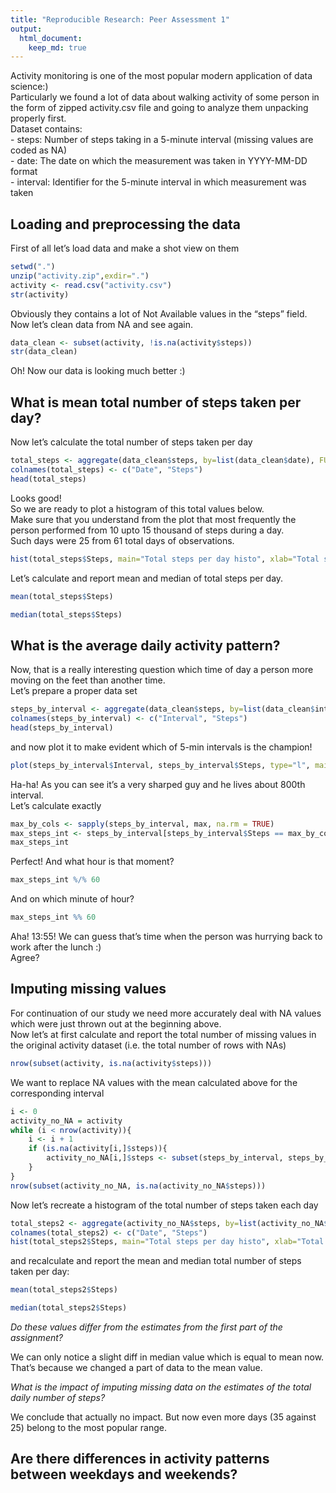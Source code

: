 ```yaml
---
title: "Reproducible Research: Peer Assessment 1"
output: 
  html_document:
    keep_md: true
---
```



Activity monitoring is one of the most popular modern application of data science:)  
Particularly we found a lot of data about walking activity of some person in the form of zipped activity.csv file and going to analyze them unpacking properly first.  
Dataset contains:  
- steps: Number of steps taking in a 5-minute interval (missing values are coded as NA)  
- date: The date on which the measurement was taken in YYYY-MM-DD format  
- interval: Identifier for the 5-minute interval in which measurement was taken  

## Loading and preprocessing the data

First of all let's load data and make a shot view on them
```r
setwd(".")
unzip("activity.zip",exdir=".")
activity <- read.csv("activity.csv")
str(activity)
```
Obviously they contains a lot of Not Available values in the "steps" field.  
Now let's clean data from NA and see again.
```r
data_clean <- subset(activity, !is.na(activity$steps))
str(data_clean)
```
Oh! Now our data is looking much better :)  
  


## What is mean total number of steps taken per day?
Now let's calculate the total number of steps taken per day
```r
total_steps <- aggregate(data_clean$steps, by=list(data_clean$date), FUN=sum)
colnames(total_steps) <- c("Date", "Steps")
head(total_steps)
```

Looks good!  
So we are ready to plot a histogram of this total values below.  
Make sure that you understand from the plot that most frequently the person performed from 10 upto 15 thousand of steps during a day.  
Such days were 25 from 61 total days of observations.

```r
hist(total_steps$Steps, main="Total steps per day histo", xlab="Total steps", ylab="Days")
```

Let's calculate and report mean and median of total steps per day.
```r
mean(total_steps$Steps)
```

```r
median(total_steps$Steps)
```



## What is the average daily activity pattern?
Now, that is a really interesting question which time of day a person more moving on the feet than another time.  
Let's prepare a proper data set
```r
steps_by_interval <- aggregate(data_clean$steps, by=list(data_clean$interval), FUN=mean)
colnames(steps_by_interval) <- c("Interval", "Steps")
head(steps_by_interval)
```

and now plot it to make evident which of 5-min intervals is the champion!
```r
plot(steps_by_interval$Interval, steps_by_interval$Steps, type="l", main="Average steps by intervals", xlab="5-min interval", ylab="Steps")
```

Ha-ha! As you can see it's a very sharped guy and he lives about 800th interval.  
Let's calculate exactly
```r
max_by_cols <- sapply(steps_by_interval, max, na.rm = TRUE)
max_steps_int <- steps_by_interval[steps_by_interval$Steps == max_by_cols[2],][[1]]
max_steps_int
```

Perfect! And what hour is that moment?
```r
max_steps_int %/% 60
```

And on which minute of hour?
```r
max_steps_int %% 60
```

Aha! 13:55! We can guess that's time when the person was hurrying back to work after the lunch :)  
Agree?  



## Imputing missing values
For continuation of our study we need more accurately deal with NA values which were just thrown out at the beginning above.  
Now let's at first calculate and report the total number of missing values in the original activity dataset (i.e. the total number of rows with NAs)
```r
nrow(subset(activity, is.na(activity$steps)))
```
We want to replace NA values with the mean calculated above for the corresponding interval
```r
i <- 0
activity_no_NA = activity
while (i < nrow(activity)){
    i <- i + 1
    if (is.na(activity[i,]$steps)){
        activity_no_NA[i,]$steps <- subset(steps_by_interval, steps_by_interval$Interval == activity[i,]$interval)[[2]]
    }     
}
nrow(subset(activity_no_NA, is.na(activity_no_NA$steps)))
```

Now let's recreate a histogram of the total number of steps taken each day 

```r
total_steps2 <- aggregate(activity_no_NA$steps, by=list(activity_no_NA$date), FUN=sum)
colnames(total_steps2) <- c("Date", "Steps")
hist(total_steps2$Steps, main="Total steps per day histo", xlab="Total steps", ylab="Days")
```

and recalculate and report the mean and median total number of steps taken per day: 

```r
mean(total_steps2$Steps)
```

```r
median(total_steps2$Steps)
```

*Do these values differ from the estimates from the first part of the assignment?*  

We can only notice a slight diff in median value which is equal to mean now. That's because we changed a part of data to the mean value.  

*What is the impact of imputing missing data on the estimates of the total daily number of steps?*  

We conclude that actually no impact. But now even more days (35 against 25) belong to the most popular range.  



## Are there differences in activity patterns between weekdays and weekends?
